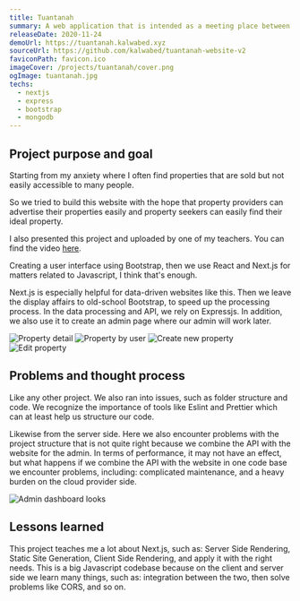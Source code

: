 ```yaml
---
title: Tuantanah
summary: A web application that is intended as a meeting place between land sellers and potential buyers.
releaseDate: 2020-11-24
demoUrl: https://tuantanah.kalwabed.xyz
sourceUrl: https://github.com/kalwabed/tuantanah-website-v2
faviconPath: favicon.ico
imageCover: /projects/tuantanah/cover.png
ogImage: tuantanah.jpg
techs:
  - nextjs
  - express
  - bootstrap
  - mongodb
---
```


## Project purpose and goal

Starting from my anxiety where I often find properties that are sold but not easily accessible to many people.

So we tried to build this website with the hope that property providers can advertise their properties easily and property seekers can easily find their ideal property.

I also presented this project and uploaded by one of my teachers. You can find the video [here](https://www.instagram.com/tv/CLdc_ICB7k6/?utm_source=ig_web_copy_link).

Creating a user interface using Bootstrap, then we use React and Next.js for matters related to Javascript, I think that's enough.

Next.js is especially helpful for data-driven websites like this. Then we leave the display affairs to old-school Bootstrap, to speed up the processing process. In the data processing and API, we rely on Expressjs. In addition, we also use it to create an admin page where our admin will work later.

![Property detail](/projects/tuantanah/prop-detail.png)
![Property by user](/projects/tuantanah/prop-by-user.png)
![Create new property](/projects/tuantanah/prop-add.png)
![Edit property](/projects/tuantanah/prop-edit.png)

## Problems and thought process

Like any other project. We also ran into issues, such as folder structure and code. We recognize the importance of tools like Eslint and Prettier which can at least help us structure our code.

Likewise from the server side. Here we also encounter problems with the project structure that is not quite right because we combine the API with the website for the admin. In terms of performance, it may not have an effect, but what happens if we combine the API with the website in one code base we encounter problems, including: complicated maintenance, and a heavy burden on the cloud provider side.

![Admin dashboard looks](/projects/tuantanah/dashboard.png)

## Lessons learned

This project teaches me a lot about Next.js, such as: Server Side Rendering, Static Site Generation, Client Side Rendering, and apply it with the right needs. This is a big Javascript codebase because on the client and server side we learn many things, such as: integration between the two, then solve problems like CORS, and so on.

